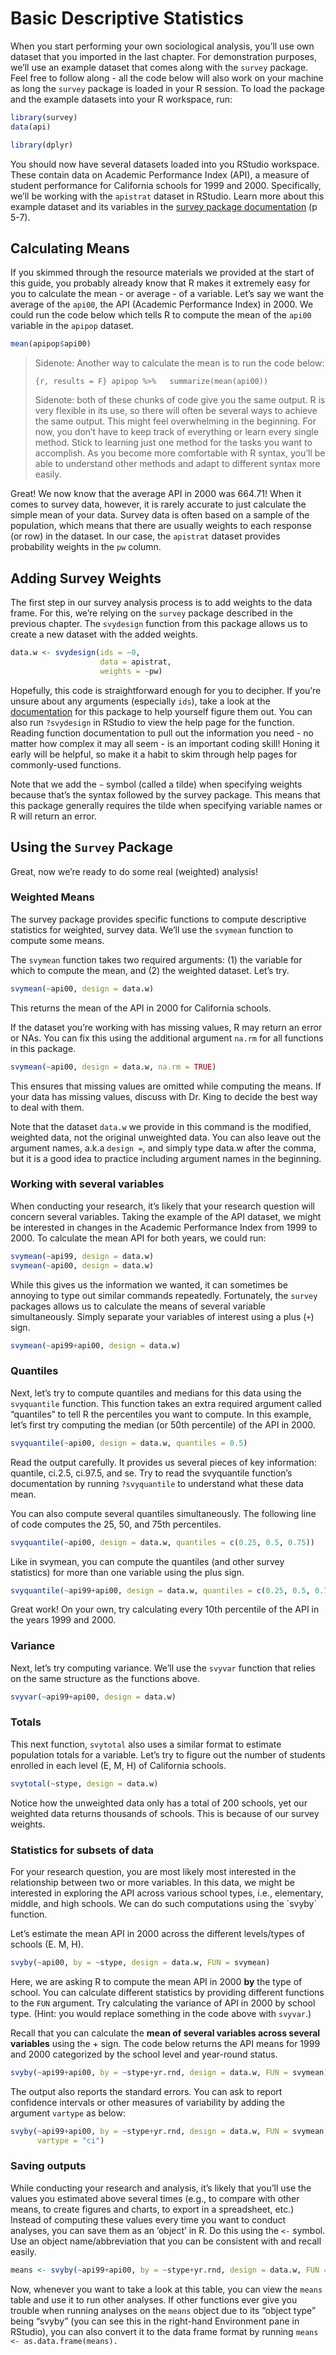 # Basic Descriptive Statistics

When you start performing your own sociological analysis, you'll use own dataset that you imported in the last chapter. For demonstration purposes, we'll use an example dataset that comes along with the `survey` package. Feel free to follow along - all the code below will also work on your machine as long the `survey` package is loaded in your R session. To load the package and the example datasets into your R workspace, run:


```r
library(survey)
data(api)
```

```r
library(dplyr)
```
You should now have several datasets loaded into you RStudio workspace. These contain data on Academic Performance Index (API), a measure of student performance for California schools for 1999 and 2000. Specifically, we'll be working with the `apistrat` dataset in RStudio. Learn more about this example dataset and its variables in the [survey package documentation](https://cran.r-project.org/web/packages/survey/survey.pdf) (p 5-7).

## Calculating Means

If you skimmed through the resource materials we provided at the start of this guide, you probably already know that R makes it extremely easy for you to calculate the mean - or average - of a variable. Let's say we want the average of the `api00`, the API (Academic Performance Index) in 2000. We could run the code below which tells R to compute the mean of the `api00` variable in the `apipop` dataset.

```r
mean(apipop$api00)
```

> Sidenote: Another way to calculate the mean is to run the code below:
>
> ```{r, results = F}
> apipop %>%
>   summarize(mean(api00))
> ```
>
> Sidenote: both of these chunks of code give you the same output. R is very flexible in its use, so there will often be several ways to achieve the same output. This might feel overwhelming in the beginning. For now, you don't have to keep track of everything or learn every single method. Stick to learning just one method for the tasks you want to accomplish. As you become more comfortable with R syntax, you'll be able to understand other methods and adapt to different syntax more easily.

Great! We now know that the average API in 2000 was 664.71! When it comes to survey data, however, it is rarely accurate to just calculate the simple mean of your data. Survey data is often based on a sample of the population, which means that there are usually weights to each response (or row) in the dataset. In our case, the `apistrat` dataset provides probability weights in the `pw` column.

## Adding Survey Weights

The first step in our survey analysis process is to add weights to the data frame. For this, we're relying on the `survey` package described in the previous chapter. The `svydesign` function from this package allows us to create a new dataset with the added weights.

```r
data.w <- svydesign(ids = ~0, 
                    data = apistrat,
                    weights = ~pw)
```

Hopefully, this code is straightforward enough for you to decipher. If you're unsure about any arguments (especially `ids`), take a look at the [documentation](https://cran.r-project.org/web/packages/survey/survey.pdf) for this package to help yourself figure them out. You can also run `?svydesign` in RStudio to view the help page for the function. Reading function documentation to pull out the information you need - no matter how complex it may all seem - is an important coding skill! Honing it early will be helpful, so make it a habit to skim through help pages for commonly-used functions.

Note that we add the `~` symbol (called a tilde) when specifying weights because that's the syntax followed by the survey package. This means that this package generally requires the tilde when specifying variable names or R will return an error.

## Using the `Survey` Package

Great, now we're ready to do some real (weighted) analysis!

### Weighted Means

The survey package provides specific functions to compute descriptive statistics for weighted, survey data. We'll use the `svymean` function to compute some means.

The `svymean` function takes two required arguments: (1) the variable for which to compute the mean, and (2) the weighted dataset. Let's try.

```r
svymean(~api00, design = data.w)
```

This returns the mean of the API in 2000 for California schools.

If the dataset you're working with has missing values, R may return an error or NAs. You can fix this using the additional argument `na.rm` for all functions in this package.

```r
svymean(~api00, design = data.w, na.rm = TRUE)
```

This ensures that missing values are omitted while computing the means. If your data has missing values, discuss with Dr. King to decide the best way to deal with them.

Note that the dataset `data.w` we provide in this command is the modified, weighted data, not the original unweighted data. You can also leave out the argument names, a.k.a `design =`, and simply type data.w after the comma, but it is a good idea to practice including argument names in the beginning.

### Working with several variables

When conducting your research, it's likely that your research question will concern several variables. Taking the example of the API dataset, we might be interested in changes in the Academic Performance Index from 1999 to 2000. To calculate the mean API for both years, we could run:

```r
svymean(~api99, design = data.w)
svymean(~api00, design = data.w)
```

While this gives us the information we wanted, it can sometimes be annoying to type out similar commands repeatedly. Fortunately, the `survey` packages allows us to calculate the means of several variable simultaneously. Simply separate your variables of interest using a plus (`+`) sign.

```r
svymean(~api99+api00, design = data.w)
```

### Quantiles

Next, let's try to compute quantiles and medians for this data using the `svyquantile` function. This function takes an extra required argument called "quantiles" to tell R the percentiles you want to compute. In this example, let's first try computing the median (or 50th percentile) of the API in 2000.

```r
svyquantile(~api00, design = data.w, quantiles = 0.5)
```

Read the output carefully. It provides us several pieces of key information: quantile, ci.2.5, ci.97.5, and se. Try to read the svyquantile function's documentation by running `?svyquantile` to understand what these data mean.

You can also compute several quantiles simultaneously. The following line of code computes the 25, 50, and 75th percentiles.

```r
svyquantile(~api00, design = data.w, quantiles = c(0.25, 0.5, 0.75))
```

Like in svymean, you can compute the quantiles (and other survey statistics) for more than one variable using the plus sign.

```r
svyquantile(~api99+api00, design = data.w, quantiles = c(0.25, 0.5, 0.75))
```

Great work! On your own, try calculating every 10th percentile of the API in the years 1999 and 2000.

### Variance

Next, let's try computing variance. We'll use the `svyvar` function that relies on the same structure as the functions above.

```r
svyvar(~api99+api00, design = data.w)
```

### Totals

This next function, `svytotal` also uses a similar format to estimate population totals for a variable. Let's try to figure out the number of students enrolled in each level (E, M, H) of California schools.

```r
svytotal(~stype, design = data.w)
```

Notice how the unweighted data only has a total of 200 schools, yet our weighted data returns thousands of schools. This is because of our survey weights.

### Statistics for subsets of data

For your research question, you are most likely most interested in the relationship between two or more variables. In this data, we might be interested in exploring the API across various school types, i.e., elementary, middle, and high schools. We can do such computations using the \`svyby\` function.

Let's estimate the mean API in 2000 across the different levels/types of schools (E. M, H).

```r
svyby(~api00, by = ~stype, design = data.w, FUN = svymean)

```

Here, we are asking R to compute the mean API in 2000 **by** the type of school. You can calculate different statistics by providing different functions to the `FUN` argument. Try calculating the variance of API in 2000 by school type. (Hint: you would replace something in the code above with `svyvar`.)

Recall that you can calculate the **mean of several variables across several variables** using the + sign. The code below returns the API means for 1999 and 2000 categorized by the school level and year-round status.

```r
svyby(~api99+api00, by = ~stype+yr.rnd, design = data.w, FUN = svymean)
```

The output also reports the standard errors. You can ask to report confidence intervals or other measures of variability by adding the argument `vartype` as below:

```r
svyby(~api99+api00, by = ~stype+yr.rnd, design = data.w, FUN = svymean,
      vartype = "ci")
```

### Saving outputs

While conducting your research and analysis, it's likely that you'll use the values you estimated above several times (e.g., to compare with other means, to create figures and charts, to export in a spreadsheet, etc.) Instead of computing these values every time you want to conduct analyses, you can save them as an 'object' in R. Do this using the `<-` symbol. Use an object name/abbreviation that you can be consistent with and recall easily.

```r
means <- svyby(~api99+api00, by = ~stype+yr.rnd, design = data.w, FUN = svymean, vartype = "ci") 
```

Now, whenever you want to take a look at this table, you can view the `means` table and use it to run other analyses. If other functions ever give you trouble when running analyses on the `means` object due to its "object type" being "svyby" (you can see this in the right-hand Environment pane in RStudio), you can also convert it to the data frame format by running `means <- as.data.frame(means).`
